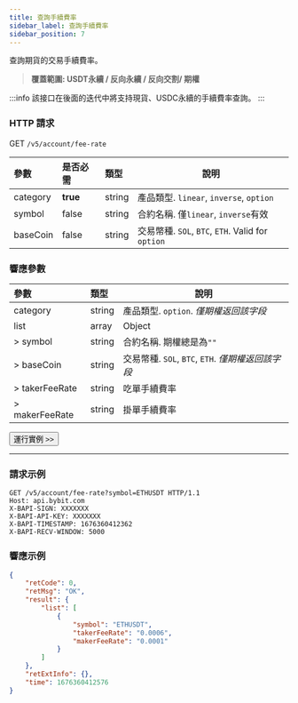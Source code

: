```yaml
---
title: 查詢手續費率
sidebar_label: 查詢手續費率
sidebar_position: 7
---
```

查詢期貨的交易手續費率。
> **覆蓋範圍: USDT永續 / 反向永續 / 反向交割/ 期權**

:::info
該接口在後面的迭代中將支持現貨、USDC永續的手續費率查詢。
:::

### HTTP 請求
GET `/v5/account/fee-rate`

| 參數 | 是否必需 | 類型 | 說明|
|:----- |:-------|:-----|------ |
|category |**true** |string |產品類型. `linear`, `inverse`, `option`|
|symbol |false |string |合約名稱. 僅`linear`, `inverse`有效|
|baseCoin |false |string |交易幣種. `SOL`, `BTC`, `ETH`. Valid for `option`|

### 響應參數
| 參數 | 類型 | 說明|
|:----- |:-----|----- |
|category |string |產品類型. `option`. _僅期權返回該字段_ |
|list |array |Object |
|> symbol |string |合約名稱. 期權總是為`""` |
|> baseCoin |string |交易幣種. `SOL`, `BTC`, `ETH`. _僅期權返回該字段_|
|> takerFeeRate |string |吃單手續費率|
|> makerFeeRate |string |掛單手續費率|

<a href="/api-explorer/v5/account/fee-rate"><Button>運行實例 >></Button></a>

---

### 請求示例

```http
GET /v5/account/fee-rate?symbol=ETHUSDT HTTP/1.1
Host: api.bybit.com
X-BAPI-SIGN: XXXXXXX
X-BAPI-API-KEY: XXXXXXX
X-BAPI-TIMESTAMP: 1676360412362
X-BAPI-RECV-WINDOW: 5000
```

### 響應示例

```json
{
    "retCode": 0,
    "retMsg": "OK",
    "result": {
        "list": [
            {
                "symbol": "ETHUSDT",
                "takerFeeRate": "0.0006",
                "makerFeeRate": "0.0001"
            }
        ]
    },
    "retExtInfo": {},
    "time": 1676360412576
}
```